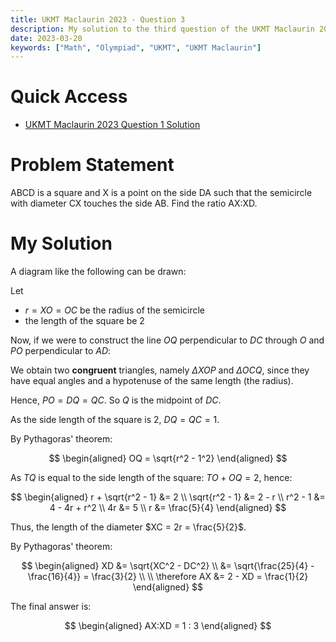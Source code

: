 ```yaml
---
title: UKMT Maclaurin 2023 - Question 3
description: My solution to the third question of the UKMT Maclaurin 2023 paper.
date: 2023-03-20
keywords: ["Math", "Olympiad", "UKMT", "UKMT Maclaurin"]
---
```


# Quick Access

- [UKMT Maclaurin 2023 Question 1 Solution](https://timthedev07.vercel.app/blog/math-and-science/maclaurin-2023-q1)

# Problem Statement

ABCD is a square and X is a point on the side DA such that the semicircle with diameter CX touches the side AB. Find the ratio AX:XD.

# My Solution

A diagram like the following can be drawn:

<SizedImage alt="" src="https://raw.githubusercontent.com/timthedev07/my-website/dev/assets/maclaurin2023/Q3-1.png" width="4319" height="2574" />


Let

- $r = XO = OC$ be the radius of the semicircle
- the length of the square be $2$

Now, if we were to construct the line $OQ$ perpendicular to $DC$ through $O$ and $PO$ perpendicular to $AD$:

<SizedImage alt="" src="https://raw.githubusercontent.com/timthedev07/my-website/dev/assets/maclaurin2023/Q3-2.png" width="3887" height="2822" />


We obtain two **congruent** triangles, namely $\Delta XOP$ and $\Delta OCQ$, since
they have equal angles and a hypotenuse of the same length (the radius).

Hence, $PO = DQ = QC$. So $Q$ is the midpoint of $DC$.

As the side length of the square is $2$, $DQ = QC = 1$.

By Pythagoras' theorem:

$$
\begin{aligned}
OQ = \sqrt{r^2 - 1^2}
\end{aligned}
$$

As $TQ$ is equal to the side length of the square: $TO + OQ = 2$, hence:

$$
\begin{aligned}
r + \sqrt{r^2 - 1} &= 2 \\
\sqrt{r^2 - 1} &= 2 - r \\
r^2 - 1 &= 4 - 4r + r^2 \\
4r &= 5 \\
r &= \frac{5}{4}
\end{aligned}
$$

Thus, the length of the diameter $XC = 2r = \frac{5}{2}$.

By Pythagoras' theorem:

$$
\begin{aligned}
XD &= \sqrt{XC^2 - DC^2} \\
&= \sqrt{\frac{25}{4} - \frac{16}{4}} = \frac{3}{2} \\ \\
\therefore AX &= 2 - XD = \frac{1}{2}
\end{aligned}
$$

The final answer is:

$$
\begin{aligned}
AX:XD = 1 : 3
\end{aligned}
$$

